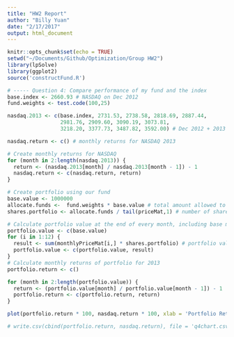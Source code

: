 ```yaml
---
title: "HW2 Report"
author: "Billy Yuan"
date: "2/17/2017"
output: html_document
---
```


```r
knitr::opts_chunk$set(echo = TRUE)
setwd("~/Documents/Github/Optimization/Group HW2")
library(lpSolve)
library(ggplot2)
source('constructFund.R')
```


```r
# ----- Question 4: Compare performance of my fund and the index
base.index <- 2660.93 # NASDAQ on Dec 2012
fund.weights <- test.code(100,25)

nasdaq.2013 <- c(base.index, 2731.53, 2738.58, 2818.69, 2887.44, 
                 2981.76, 2909.60, 3090.19, 3073.81, 
                 3218.20, 3377.73, 3487.82, 3592.00) # Dec 2012 + 2013 monthly NASDAQ

nasdaq.return <- c() # monthly returns for NASDAQ 2013

# Create monthly returns for NASDAQ
for (month in 2:length(nasdaq.2013)) {
  return <- (nasdaq.2013[month] / nasdaq.2013[month - 1]) - 1
  nasdaq.return <- c(nasdaq.return, return)
}

# Create portfolio using our fund
base.value <- 1000000
allocate.funds <-  fund.weights * base.value # total amount allowed to spend for each stock
shares.portfolio <- allocate.funds / tail(priceMat,1) # number of shares purchased

# Calculate portfolio value at the end of every month, including base month of 12/2012
portfolio.value <- c(base.value)
for (i in 1:12) {
  result <- sum(monthlyPriceMat[i,] * shares.portfolio) # portfolio value at the end of month
  portfolio.value <- c(portfolio.value, result)
}
# Calculate monthly returns of portfolio for 2013
portfolio.return <- c()

for (month in 2:length(portfolio.value)) {
  return <- (portfolio.value[month] / portfolio.value[month - 1]) - 1
  portfolio.return <- c(portfolio.return, return)
}

plot(portfolio.return * 100, nasdaq.return * 100, xlab = 'Portfolio Return %', ylab = 'NASDAQ Return %', main = 'Portfolio vs. NASDAQ Return')

# write.csv(cbind(portfolio.return, nasdaq.return), file = 'q4chart.csv')
  
```
